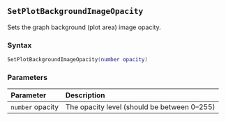::: {.minipage data-latex="{\textwidth}"}
## `SetPlotBackgroundImageOpacity`

Sets the graph background (plot area) image opacity\index{images!opacity}.

### Syntax {-}

``` .lua
SetPlotBackgroundImageOpacity(number opacity)
```

### Parameters {-}

**Parameter** | **Description**
| :-- | :-- |
| `number` opacity | The opacity level (should be between 0--255) |
:::
